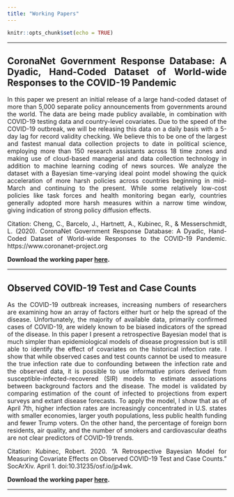 ```yaml
---
title: "Working Papers"
---
```


```r
knitr::opts_chunk$set(echo = TRUE)
```

<div style="text-align: justify"> 
***

## CoronaNet Government Response Database: A Dyadic, Hand-Coded Dataset of World-wide Responses to the COVID-19 Pandemic {-}

In this paper we present an initial release of a large hand-coded dataset of more than 5,000 separate policy announcements from governments around the world. The data are being made publicy available, in combination with COVID-19 testing data and country-level covariates. Due to the speed of the COVID-19 outbreak, we will be releasing this data on a daily basis with a 5-day lag for record validity checking. We believe this to be one of the largest and fastest manual data collection projects to date in political science, employing more than 150 research assistants across 18 time zones and making use of cloud-based managerial and data collection technology in addition to machine learning coding of news sources. We analyze the dataset with a Bayesian time-varying ideal point model showing the quick acceleration of more harsh policies across countries beginning in mid-March and continuing to the present. While some relatively low-cost policies like task forces and health monitoring began early, countries generally adopted more harsh measures within a narrow time window, giving indication of strong policy diffusion effects.

Citation: 
Cheng, C., Barcelo, J., Hartnett, A., Kubinec, R., & Messerschmidt, L. (2020). CoronaNet Government Response Database: A Dyadic, Hand-Coded Dataset of World-wide Responses to the COVID-19 Pandemic. https://www.coronanet-project.org


**Download the working paper [here]().**

***

## Observed COVID-19 Test and Case Counts {-}

As the COVID-19 outbreak increases, increasing numbers of researchers are examining how an array of factors either hurt or help the spread of the disease. Unfortunately, the majority of available data, primarily confirmed cases of COVID-19, are widely known to be biased indicators of the spread of the disease. In this paper I present a retrospective Bayesian model that is much simpler than epidemiological models of disease progression but is still able to identify the effect of covariates on the historical infection rate. I show that while observed cases and test counts cannot be used to measure the true infection rate due to confounding between the infection rate and the observed data, it is possible to use informative priors derived from susceptible-infected-recovered (SIR) models to estimate associations between background factors and the disease. The model is validated by comparing estimation of the count of infected to projections from expert surveys and extant disease forecasts. To apply the model, I show that as of April 7th, higher infection rates are increasingly concentrated in U.S. states with smaller economies, larger youth populations, less public health funding and fewer Trump voters. On the other hand, the percentage of foreign born residents, air quality, and the number of smokers and cardiovascular deaths are not clear predictors of COVID-19 trends.

Citation: 
Kubinec, Robert. 2020. “A Retrospective Bayesian Model for Measuring Covariate Effects on Observed COVID-19 Test and Case Counts.” SocArXiv. April 1. doi:10.31235/osf.io/jp4wk.


**Download the working paper [here](https://osf.io/preprints/socarxiv/jp4wk/).**

***

 </div>
